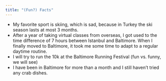 ```yaml
---
title: "(Fun?) Facts"
---
```


* My favorite sport is skiing, which is sad, because in Turkey the ski season lasts at most 3 months. 
* After a year of taking virtual classes from overseas, I got used to the time difference of 7 hours between Istanbul and Baltimore. When I finally moved to Baltimore, it took me some time to adapt to a regular daytime routine.
* I will try to run the 10k at the Baltimore Running Festival (fun vs. funny, we will see)
* I have been in Baltimore for more than a month and I still haven't tried any crab dishes.
